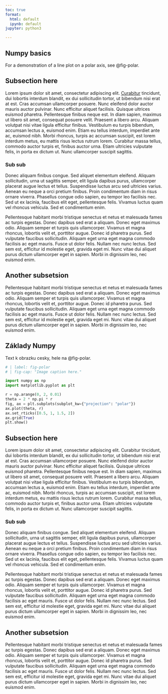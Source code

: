 ```yaml
---
toc: true
format:
  html: default
  ipynb: default
jupyter: python3

---
```

:::  {.content-visible when-profile="english"}
# Numpy basics

For a demonstration of a line plot on a polar axis, see @fig-polar.

## Subsection here

Lorem ipsum dolor sit amet, consectetur adipiscing elit. [Curabitur](http://google.com) tincidunt, dui lobortis interdum blandit, ex dui sollicitudin tortor, ut bibendum nisi erat at est. Cras accumsan ullamcorper posuere. Nunc eleifend dolor auctor mauris auctor pulvinar. Nunc efficitur aliquet facilisis. Quisque ultrices euismod pharetra. Pellentesque finibus neque est. In diam sapien, maximus ut libero sit amet, consequat posuere velit. Praesent a libero arcu. Aliquam volutpat nisi vitae ligula efficitur finibus. Vestibulum eu turpis bibendum, accumsan lectus a, euismod enim. Etiam eu tellus interdum, imperdiet ante ac, euismod nibh. Morbi rhoncus, turpis ac accumsan suscipit, est lorem interdum metus, eu mattis risus lectus rutrum lorem. Curabitur massa tellus, commodo auctor turpis et, finibus auctor urna. Etiam ultricies vulputate felis, in porta ex dictum ut. Nunc ullamcorper suscipit sagittis.

### Sub sub
Donec aliquam finibus congue. Sed aliquet elementum eleifend. Aliquam sollicitudin, urna ut sagittis semper, elit ligula dapibus purus, ullamcorper placerat augue lectus et tellus. Suspendisse luctus arcu sed ultricies varius. Aenean eu neque a orci pretium finibus. Proin condimentum diam in risus ornare viverra. Phasellus congue odio sapien, eu tempor leo facilisis nec. Sed ut ex lacinia, faucibus elit eget, pellentesque felis. Vivamus luctus quam vel rhoncus vehicula. Sed et condimentum enim.

Pellentesque habitant morbi tristique senectus et netus et malesuada fames ac turpis egestas. Donec dapibus sed erat a aliquam. Donec eget maximus odio. Aliquam semper et turpis quis ullamcorper. Vivamus et magna rhoncus, lobortis velit et, porttitor augue. Donec id pharetra purus. Sed vulputate faucibus sollicitudin. Aliquam eget urna eget magna commodo facilisis ac eget mauris. Fusce ut dolor felis. Nullam nec nunc lectus. Sed sem est, efficitur id molestie eget, gravida eget mi. Nunc vitae dui aliquet purus dictum ullamcorper eget in sapien. Morbi in dignissim leo, nec euismod enim.

## Another subsetsion

Pellentesque habitant morbi tristique senectus et netus et malesuada fames ac turpis egestas. Donec dapibus sed erat a aliquam. Donec eget maximus odio. Aliquam semper et turpis quis ullamcorper. Vivamus et magna rhoncus, lobortis velit et, porttitor augue. Donec id pharetra purus. Sed vulputate faucibus sollicitudin. Aliquam eget urna eget magna commodo facilisis ac eget mauris. Fusce ut dolor felis. Nullam nec nunc lectus. Sed sem est, efficitur id molestie eget, gravida eget mi. Nunc vitae dui aliquet purus dictum ullamcorper eget in sapien. Morbi in dignissim leo, nec euismod enim.
:::

::: {.content-visible when-profile="czech"}
# Základy Numpy
Text k obrazku cesky, hele na @fig-polar.
:::

```python
# | label: fig-polar
# | fig-cap: "Image caption here."

import numpy as np
import matplotlib.pyplot as plt

r = np.arange(0, 2, 0.01)
theta = 2 * np.pi * r
fig, ax = plt.subplots(subplot_kw={"projection": "polar"})
ax.plot(theta, r)
ax.set_rticks([0.5, 1, 1.5, 2])
ax.grid(True)
plt.show()
```

## Subsection here

Lorem ipsum dolor sit amet, consectetur adipiscing elit. Curabitur tincidunt, dui lobortis interdum blandit, ex dui sollicitudin tortor, ut bibendum nisi erat at est. Cras accumsan ullamcorper posuere. Nunc eleifend dolor auctor mauris auctor pulvinar. Nunc efficitur aliquet facilisis. Quisque ultrices euismod pharetra. Pellentesque finibus neque est. In diam sapien, maximus ut libero sit amet, consequat posuere velit. Praesent a libero arcu. Aliquam volutpat nisi vitae ligula efficitur finibus. Vestibulum eu turpis bibendum, accumsan lectus a, euismod enim. Etiam eu tellus interdum, imperdiet ante ac, euismod nibh. Morbi rhoncus, turpis ac accumsan suscipit, est lorem interdum metus, eu mattis risus lectus rutrum lorem. Curabitur massa tellus, commodo auctor turpis et, finibus auctor urna. Etiam ultricies vulputate felis, in porta ex dictum ut. Nunc ullamcorper suscipit sagittis.

### Sub sub
Donec aliquam finibus congue. Sed aliquet elementum eleifend. Aliquam sollicitudin, urna ut sagittis semper, elit ligula dapibus purus, ullamcorper placerat augue lectus et tellus. Suspendisse luctus arcu sed ultricies varius. Aenean eu neque a orci pretium finibus. Proin condimentum diam in risus ornare viverra. Phasellus congue odio sapien, eu tempor leo facilisis nec. Sed ut ex lacinia, faucibus elit eget, pellentesque felis. Vivamus luctus quam vel rhoncus vehicula. Sed et condimentum enim.

Pellentesque habitant morbi tristique senectus et netus et malesuada fames ac turpis egestas. Donec dapibus sed erat a aliquam. Donec eget maximus odio. Aliquam semper et turpis quis ullamcorper. Vivamus et magna rhoncus, lobortis velit et, porttitor augue. Donec id pharetra purus. Sed vulputate faucibus sollicitudin. Aliquam eget urna eget magna commodo facilisis ac eget mauris. Fusce ut dolor felis. Nullam nec nunc lectus. Sed sem est, efficitur id molestie eget, gravida eget mi. Nunc vitae dui aliquet purus dictum ullamcorper eget in sapien. Morbi in dignissim leo, nec euismod enim.

## Another subsetsion

Pellentesque habitant morbi tristique senectus et netus et malesuada fames ac turpis egestas. Donec dapibus sed erat a aliquam. Donec eget maximus odio. Aliquam semper et turpis quis ullamcorper. Vivamus et magna rhoncus, lobortis velit et, porttitor augue. Donec id pharetra purus. Sed vulputate faucibus sollicitudin. Aliquam eget urna eget magna commodo facilisis ac eget mauris. Fusce ut dolor felis. Nullam nec nunc lectus. Sed sem est, efficitur id molestie eget, gravida eget mi. Nunc vitae dui aliquet purus dictum ullamcorper eget in sapien. Morbi in dignissim leo, nec euismod enim.